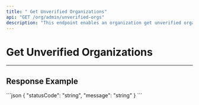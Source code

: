 ```yaml
---
title: " Get Unverified Organizations"
api: "GET /org/admin/unverified-orgs"
description: "This endpoint enables an organization get unverified organizations."
---
```


# Get Unverified Organizations

---

## Response Example

<ResponseExample>
```json
{
  "statusCode": "string",
  "message": "string"
}
```

</ResponseExample>